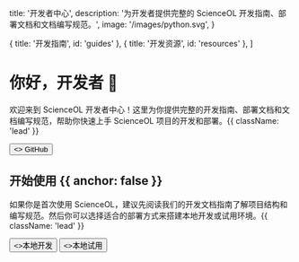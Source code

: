 
  title: '开发者中心',
  description:
    '为开发者提供完整的 ScienceOL 开发指南、部署文档和文档编写规范。',
  image: '/images/python.svg',
}

  { title: '开发指南', id: 'guides' },
  { title: '开发资源', id: 'resources' },
]


<HeroPattern />

# 你好，开发者 👋

欢迎来到 ScienceOL 开发者中心！这里为你提供完整的开发指南、部署文档和文档编写规范，帮助你快速上手 ScienceOL 项目的开发和部署。{{ className: 'lead' }}

<div className="not-prose flex gap-2 items-center">
    <GitHubIcon className=" size-4 fill-green-500 dark:fill-green-400" />

  <Button href="https://github.com/scienceol" variant="text" arrow="right" target="_blank">
    <>
    GitHub
    </>
  </Button>
</div>

## 开始使用 {{ anchor: false }}

如果你是首次使用 ScienceOL，建议先阅读我们的开发文档指南了解项目结构和编写规范。然后你可以选择适合的部署方式来搭建本地开发或试用环境。{{ className: 'lead' }}

<div className="not-prose mb-16 mt-6 flex gap-3">
  <Button href="/development/deploys/deploy-dev" arrow="right">
    <>本地开发</>
  </Button>
  <Button href="/development/deploys/deploy-local" variant="outline">
    <>本地试用</>
  </Button>
</div>

<Guides />

<Resources />
